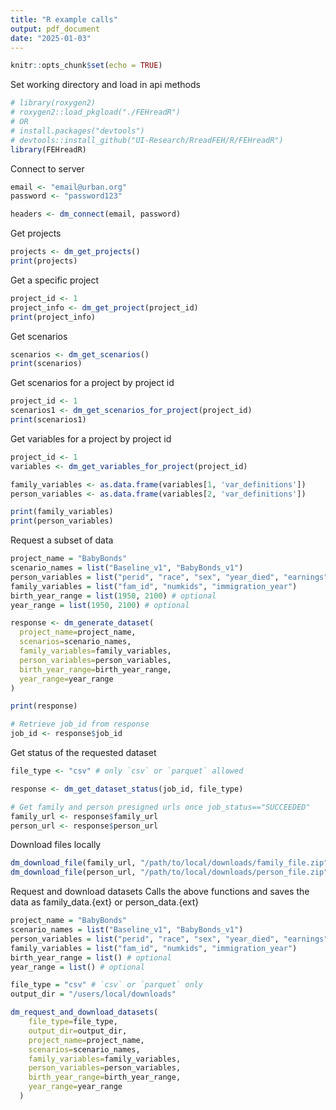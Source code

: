 ```yaml
---
title: "R example calls"
output: pdf_document
date: "2025-01-03"
---
```


```r
knitr::opts_chunk$set(echo = TRUE)
```

Set working directory and load in api methods
```r
# library(roxygen2)
# roxygen2::load_pkgload("./FEHreadR")
# OR
# install.packages("devtools")
# devtools::install_github("UI-Research/RreadFEH/R/FEHreadR")
library(FEHreadR)
```

Connect to server
```r
email <- "email@urban.org"
password <- "password123"

headers <- dm_connect(email, password)
```

Get projects
```r
projects <- dm_get_projects()
print(projects)
```

Get a specific project
```r
project_id <- 1
project_info <- dm_get_project(project_id)
print(project_info)
```

Get scenarios
```r
scenarios <- dm_get_scenarios()
print(scenarios)
```

Get scenarios for a project by project id
```r
project_id <- 1
scenarios1 <- dm_get_scenarios_for_project(project_id)
print(scenarios1)
```

Get variables for a project by project id
```r
project_id <- 1
variables <- dm_get_variables_for_project(project_id)

family_variables <- as.data.frame(variables[1, 'var_definitions'])
person_variables <- as.data.frame(variables[2, 'var_definitions'])

print(family_variables)
print(person_variables)
```

Request a subset of data
```r
project_name = "BabyBonds"
scenario_names = list("Baseline_v1", "BabyBonds_v1")
person_variables = list("perid", "race", "sex", "year_died", "earnings")
family_variables = list("fam_id", "numkids", "immigration_year")
birth_year_range = list(1950, 2100) # optional
year_range = list(1950, 2100) # optional

response <- dm_generate_dataset(
  project_name=project_name,
  scenarios=scenario_names,
  family_variables=family_variables,
  person_variables=person_variables,
  birth_year_range=birth_year_range,
  year_range=year_range
)

print(response)

# Retrieve job_id from response
job_id <- response$job_id
```

Get status of the requested dataset
```r
file_type <- "csv" # only `csv` or `parquet` allowed

response <- dm_get_dataset_status(job_id, file_type)

# Get family and person presigned urls once job_status=="SUCCEEDED"
family_url <- response$family_url
person_url <- response$person_url
```


Download files locally
```r
dm_download_file(family_url, "/path/to/local/downloads/family_file.zip") # only .zip or .pq
dm_download_file(person_url, "/path/to/local/downloads/person_file.zip") # only .zip or .pq
```


Request and download datasets
Calls the above functions and saves the data as family_data.{ext} or person_data.{ext}
```r
project_name = "BabyBonds"
scenario_names = list("Baseline_v1", "BabyBonds_v1")
person_variables = list("perid", "race", "sex", "year_died", "earnings")
family_variables = list("fam_id", "numkids", "immigration_year")
birth_year_range = list() # optional
year_range = list() # optional

file_type = "csv" # `csv` or `parquet` only
output_dir = "/users/local/downloads"

dm_request_and_download_datasets(
    file_type=file_type,
    output_dir=output_dir, 
    project_name=project_name,
    scenarios=scenario_names,
    family_variables=family_variables,
    person_variables=person_variables,
    birth_year_range=birth_year_range,
    year_range=year_range
  )
```

